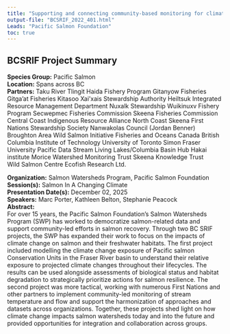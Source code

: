 ```yaml
---
title: "Supporting and connecting community-based monitoring for climate-resilient salmon ecosystems"
output-file: "BCSRIF_2022_401.html"
Leads: "Pacific Salmon Foundation"
toc: true
---
```


## BCSRIF Project Summary

**Species Group:** Pacific Salmon  
**Location:** Spans across BC  
**Partners:** Taku River Tlingit 
Haida Fishery Program 
Gitanyow Fisheries 
Gitga’at Fisheries
Kitasoo Xai'xais Stewardship Authority 
Heiltsuk Integrated Resource Management Department 
Nuxalk Stewardship
Wuikinuxv Fishery Program 
Secwepmec Fisheries Commission 
Skeena Fisheries Commission 
Central Coast Indigenous Resource Alliance 
North Coast Skeena First Nations Stewardship Society 
Nanwakolas Council (Jordan Benner) 
Broughton Area Wild Salmon Initiative 
Fisheries and Oceans Canada 
British Columbia Institute of Technology
University of Toronto
Simon Fraser University
Pacific Data Stream 
Living Lakes/Columbia Basin Hub 
Hakai institute 
Morice Watershed Monitoring Trust 
Skeena Knowledge Trust  
Wild Salmon Centre 
Ecofish Research Ltd. 
  
**Organization:** Salmon Watersheds Program, Pacific Salmon Foundation  
**Session(s):** Salmon In A Changing Climate  
**Presentation Date(s):** December 02, 2025  
**Speakers:** Marc Porter, Kathleen Belton, Stephanie Peacock  
**Abstract:**  
For over 15 years, the Pacific Salmon Foundation’s Salmon Watersheds Program (SWP) has worked to democratize salmon-related data and support community-led efforts in salmon recovery. Through two BC SRIF projects, the SWP has expanded their work to focus on the impacts of climate change on salmon and their freshwater habitats. The first project included modelling the climate change exposure of Pacific salmon Conservation Units in the Fraser River basin to understand their relative exposure to projected climate changes throughout their lifecycles. The results can be used alongside assessments of biological status and habitat degradation to strategically prioritize actions for salmon resilience. The second project was more tactical, working with numerous First Nations and other partners to implement community-led monitoring of stream temperature and flow and support the harmonization of approaches and datasets across organizations. Together, these projects shed light on how climate change impacts salmon watersheds today and into the future and provided opportunities for integration and collaboration across groups.   

